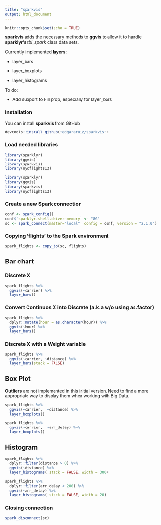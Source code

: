 ```yaml
---
title: "sparkvis"
output: html_document
---
```

```r
knitr::opts_chunk$set(echo = TRUE)
```

**sparkvis** adds the necessary methods to **ggvis** to allow it to handle **sparklyr's** *tbl_spark* class data sets.  

Currently implemented **layers**:

- layer_bars

- layer_boxplots

- layer_histograms

To do:

- Add support to Fill prop, especially for layer_bars


### Installation

You can install **sparkvis** from GitHub

```r
devtools::install_github("edgararuiz/sparkvis")
```

### Load needed libraries


```r
library(sparklyr)
library(ggvis)
library(sparkvis)
library(nycflights13)
```

```r
library(sparklyr)
library(ggvis)
library(sparkvis)
library(nycflights13)
```

### Create a new Spark connection

```r
conf <- spark_config()
conf$`sparklyr.shell.driver-memory` <- "8G"
sc <- spark_connect(master="local", config = conf, version = "2.1.0")
```

### Copying 'flights' to the Spark environment


```r
spark_flights <- copy_to(sc, flights)
```


## Bar chart

### Discrete X 

```r
spark_flights %>% 
  ggvis(~carrier) %>% 
  layer_bars()
```

### Convert Continuos X into Discrete (a.k.a w/o using as.factor)

```r
spark_flights %>% 
  dplyr::mutate(hour = as.character(hour)) %>%
  ggvis(~hour) %>% 
  layer_bars()
```

### Discrete X with a Weight variable

```r
spark_flights %>% 
  ggvis(~carrier, ~distance) %>%
  layer_bars(stack = FALSE)
```



## Box Plot

**Outliers** are not implemented in this initial version.  Need to find a more appropriate way to display them when working with Big Data.

```r
spark_flights %>% 
  ggvis(~carrier,  ~distance) %>% 
  layer_boxplots()
```

```r
spark_flights %>% 
  ggvis(~carrier,  ~arr_delay) %>% 
  layer_boxplots()
```

## Histogram


```r
spark_flights %>% 
  dplyr::filter(distance > 0) %>%
  ggvis(~distance) %>% 
  layer_histograms( stack = FALSE, width = 300) 
```

```r
spark_flights %>% 
  dplyr::filter(arr_delay < 200) %>%
  ggvis(~arr_delay) %>% 
  layer_histograms( stack = FALSE, width = 20) 
```



### Closing connection

```r
spark_disconnect(sc)
```
